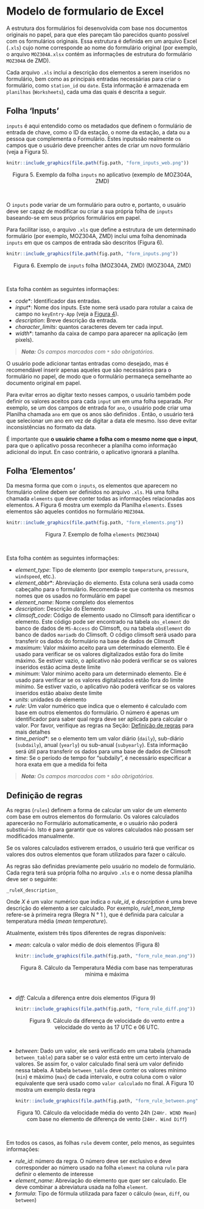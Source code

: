 <a name="form_template"></a>

# Modelo de formulario de Excel

A estrutura dos formulários foi desenvolvida com base nos documentos originais no papel, para que eles pareçam tão parecidos quanto possível com os formulários originais. Essa estrutura é definida em um arquivo Excel (`.xls`) cujo nome corresponde ao nome do formulário original (por exemplo, o arquivo `MOZ304A.xlsx` contém as informações de estrutura do formulário `MOZ304A` de ZMD).

Cada arquivo `.xls` inclui a descrição dos elementos a serem inseridos no formulário, bem como as principais entradas necessárias para criar o formulário, como `station_id` ou `date`. Esta informação é armazenada em `planilhas` (`Worksheets`), cada uma das quais é descrita a seguir.

## Folha 'Inputs'
`inputs` é aqui entendido como os metadados que definem o formulário de entrada de chave, como o ID da estação, o nome da estação, a data ou a pessoa que complementa o Formulário. Estes inputssão realmente os campos que o usuário deve preencher antes de criar um novo formulário (veja a Figura 5).

<a name="figure4"></a>

```r
knitr::include_graphics(file.path(fig.path, "form_inputs_web.png"))
```
<center>Figura 5. Exemplo da folha `inputs` no aplicativo (exemplo de MOZ304A, ZMD)</center><br>

O `inputs` pode variar de um formulário para outro e, portanto, o usuário deve ser capaz de modificar ou criar a sua própria folha de `inputs` baseando-se em seus próprios formulários em papel.

Para facilitar isso, o arquivo `.xls` que define a estrutura de um determinado formulário (por exemplo, MOZ304A, ZMD) inclui uma folha denominada `inputs` em que os campos de entrada são descritos (Figura 6).

```r
knitr::include_graphics(file.path(fig.path, "form_inputs.png"))
```
<center>Figura 6. Exemplo de `inputs` folha (MOZ304A, ZMD) (MOZ304A, ZMD)</center><br>

Esta folha contém as seguintes informações:

* _code_*: Identificador das entradas.
* _input_*: Nome dos inputs. Este nome será usado para rotular a caixa de campo no `keyEntry-App` (veja a [Figura 4](#figure4)).
* _description_: Breve descrição da entrada.
* _character_limits_: quantos caracteres devem ter cada input.
* _width_*: tamanho da caixa de campo para aparecer na aplicação (em pixels).

> _**Nota:** Os campos marcados com `*` são obrigatórios._

O usuário pode adicionar tantas entradas como desejado, mas é recomendável inserir apenas aqueles que são necessários para o formulário no papel, de modo que o formulário permaneça semelhante ao documento original em papel.

Para evitar erros ao digitar texto nesses campos, o usuário também pode definir os valores aceitos para cada `input` um em uma folha separada. Por exemplo, se um dos campos de entrada for `ano`, o usuário pode criar uma Planilha chamada `ano` em que os anos são definidos . Então, o usuário terá que selecionar um ano em vez de digitar a data ele mesmo. Isso deve evitar inconsistências no formato da data.

É importante que **o usuário chame a folha com o mesmo nome que o input**, para que o aplicativo possa reconhecer a planilha como informação adicional do input. En caso contrário, o aplicativo ignorará a planilha.

## Folha 'Elementos' 

Da mesma forma que com o `inputs`, os elementos que aparecem no formulário online debem ser definidos no arquivo `.xls`. Há uma folha chamada `elements` que deve conter todas as informações relacionadas aos elementos. A Figura 6 mostra um exemplo da Planilha `elements`. Esses elementos são aqueles contidos no formulário `MOZ304A`.

```r
knitr::include_graphics(file.path(fig.path, "form_elements.png"))
```
<center>Figura 7. Exemplo de folha `elements`  (`MOZ304A`)</center><br>

Esta folha contém as seguintes informações:

* _element_type_: Tipo de elemento (por exemplo `temperature`, `pressure`, `windspeed`, etc.).
* _element_abbr_*: Abreviação do elemento. Esta coluna será usada como cabeçalho para o formulário. Recomenda-se que contenha os mesmos nomes que os usados no formulário em papel
* _element_name_: Nome completo dos elementos
* _description_: Descrição do Elemento
* _climsoft_code_: Código de elemento usado no Climsoft para identificar o elemento. Este código pode ser encontrado na tabela `obs_element` do banco de dados de `MS-Access` do Climsoft, ou na tabela `obsElement` do banco de dados `mariadb` do Climsoft. O código climsoft será usado para transferir os dados do formulário na base de dados de  Climsoft
* _maximum_: Valor máximo aceito para um determinado elemento. Ele é usado para verificar se os valores digitalizados estão fora do limite máximo. Se estiver vazio, o aplicativo não poderá verificar se os valores inseridos estão acima deste limite
* _minimum_: Valor mínimo aceito para um determinado elemento. Ele é usado para verificar se os valores digitalizados estão fora do limite mínimo. Se estiver vazio, o aplicativo não poderá verificar se os valores inseridos estão abaixo deste limite
* _units_: unidades do elemento
* _rule_: Um valor numérico que indica que o elemento é calculado com base em outros elementos do formulário. O número é apenas um identificador para saber qual regra deve ser aplicada para calcular o valor. Por favor, verifique as regras na Seção: [Definição de regras](#defining_rules) para mais detalhes
* _time_period_*: se o elemento tem um valor diário (`daily`), sub-diário (`subdaily`),  anual (`yearly`) ou sub-anual (`subyearly`). Esta informação será útil para transferir os dados para uma base de dados de Climsoft
* _time_: Se o período de tempo for "subdaily", é necessário especificar a hora exata em que a medida foi feita

> _**Nota:** Os campos marcados com `*` são obrigatórios._

<a name="defining_rules"></a>

## Definição de regras
As regras (`rules`) definem a forma de calcular um valor de um elemento com base em outros elementos do formulario. Os valores calculados aparecerão no Formulário automaticamente, e o usuário não poderá substituí-lo. Isto é para garantir que os valores calculados não possam ser modificados manualmente.

Se os valores calculados estiverem errados, o usuário terá que verificar os valores dos outros elementos que foram utilizados para fazer o cálculo.

As regras são definidas previamente pelo usuário no modelo de formulário. Cada regra terá sua própria folha no arquivo `.xls` e o nome dessa planilha deve ser o seguinte:

    _ruleX_description_

Onde _X_ é um valor numérico que indica o _rule_id_, e   _description_ é uma breve descrição do elemento a ser calculado. Por exemplo, _rule1_mean_temp_ refere-se à primeira regra (Regra N ° 1 ), que é definida para calcular a temperatura média (_mean temperature_).

Atualmente, existem três tipos diferentes de regras disponíveis:

* _mean_: calcula o valor médio de dois elementos (Figura 8)
    
    ```r
knitr::include_graphics(file.path(fig.path, "form_rule_mean.png"))
```
<center>Figura 8. Cálculo da Temperatura Média com base nas temperaturas mínima e máxima</center><br>

* _diff_: Calcula a diferença entre dois elementos (Figura 9)

    ```r
knitr::include_graphics(file.path(fig.path, "form_rule_diff.png"))
```
<center>Figura 9. Cálculo da diferença de velocidade do vento entre a velocidade do vento às 17 UTC e 06 UTC. </center><br>

* _between_: Dado um valor, ele será verificado em uma tabela (chamada  `between_table`) para saber se o valor está entre um certo intervalo de valores. Se assim for, o valor calculado final será um valor definido nessa tabela. A tabela `between_table` deve conter os valores mínimo (`min`) e máximo (`max`) de cada intervalo, e outra coluna com o valor equivalente que será usado como `valor calculado` no final. A Figura 10 mostra um exemplo desta regra
    
    ```r
knitr::include_graphics(file.path(fig.path, "form_rule_between.png"))
``` 
<center>Figura 10. Cálculo da velocidade média do vento 24h  (`24Hr. WIND Mean`) com base no elemento de diferença de vento (`24Hr. Wind Diff`) </center><br>

Em todos os casos, as folhas `rule` devem conter, pelo menos, as seguintes informações:

* _rule_id_:  número da regra. O número deve ser exclusivo e deve corresponder ao número usado na folha `element` na coluna `rule` para definir o elemento de interesse
* _element_name_: Abreviação do elemento que quer ser calculado. Ele deve combinar a abreviatura usada na  folha `element`.
* _formula_: Tipo de fórmula utilizada para fazer o cálculo (`mean`, `diff`, ou `between`)